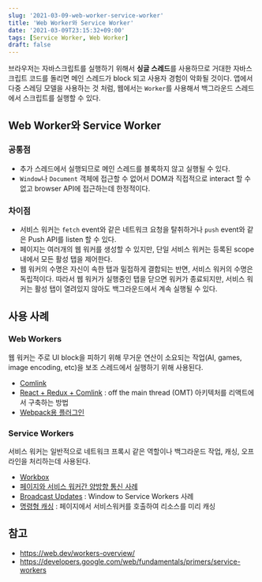 ```yaml
---
slug: '2021-03-09-web-worker-service-worker'
title: 'Web Worker와 Service Worker'
date: '2021-03-09T23:15:32+09:00'
tags: [Service Worker, Web Worker]
draft: false
---
```


브라우저는 자바스크립트를 실행하기 위해서 **싱글 스레드**를 사용하므로 거대한 자바스크립트 코드를 돌리면 메인 스레드가 block 되고 사용자 경험이 악화될 것이다. 앱에서 다중 스레딩 모델을 사용하는 것 처럼, 웹에서는 `Worker`를 사용해서 백그라운드 스레드에서 스크립트를 실행할 수 있다.

## Web Worker와 Service Worker

### 공통점

- 추가 스레드에서 실행되므로 메인 스레드를 블록하지 않고 실행될 수 있다.
- `Window`나 `Document` 객체에 접근할 수 없어서 DOM과 직접적으로 interact 할 수 없고 browser API에 접근하는데 한정적이다.

### 차이점

- 서비스 워커는 `fetch` event와 같은 네트워크 요청을 탈취하거나 `push` event와 같은 Push API를 listen 할 수 있다.
- 페이지는 여러개의 웹 워커를 생성할 수 있지만, 단일 서비스 워커는 등록된 scope내에서 모든 활성 탭을 제어한다.
- 웹 워커의 수명은 자신이 속한 탭과 밀접하게 결합되는 반면, 서비스 워커의 수명은 독립적이다. 따라서 웹 워커가 실행중인 탭을 닫으면 워커가 종료되지만, 서비스 워커는 활성 탭이 열려있지 않아도 백그라운드에서 계속 실행될 수 있다.

## 사용 사례

### Web Workers

웹 워커는 주로 UI block을 피하기 위해 무거운 연산이 소요되는 작업(AI, games, image encoding, etc)을 보조 스레드에서 실행하기 위해 사용된다.

- [Comlink](https://github.com/GoogleChromeLabs/comlink)
- [React + Redux + Comlink](https://dassur.ma/things/react-redux-comlink/) : off the main thread (OMT) 아키텍처를 리액트에서 구축하는 방법
- [Webpack용 플러그인](https://github.com/GoogleChromeLabs/worker-plugin)

### Service Workers

서비스 워커는 일반적으로 네트워크 프록시 같은 역할이나 백그라운드 작업, 캐싱, 오프라인을 처리하는데 사용된다.

- [Workbox](https://developers.google.com/web/tools/workbox)
- [페이지와 서비스 워커간 양방향 통신 사례](https://web.dev/two-way-communication-guide/)
- [Broadcast Updates](https://web.dev/broadcast-updates-guide/) : Window to Service Workers 사례
- [명령형 캐싱](https://web.dev/imperative-caching-guide/) : 페이지에서 서비스워커를 호출하여 리소스를 미리 캐싱

## 참고

- https://web.dev/workers-overview/
- https://developers.google.com/web/fundamentals/primers/service-workers

